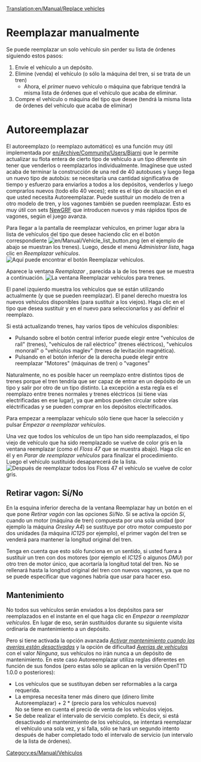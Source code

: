 [[Translation:en/Manual/Replace vehicles]]
{{es/Manual/Tutorial/Inicio}}
= Reemplazar manualmente =
Se puede reemplazar un solo vehículo sin perder su lista de órdenes siguiendo estos pasos:
#Envíe el vehículo a un depósito.
#Elimine (venda) el vehículo (o sólo la máquina del tren, si se trata de un tren)
#*Ahora, el ''primer'' nuevo vehículo o máquina que fabrique tendrá la misma lista de órdenes que el vehículo que acaba de eliminar.
#Compre el vehículo o máquina del tipo que desee (tendrá la misma lista de órdenes del vehículo que acaba de eliminar)

= Autoreemplazar =
El autoreemplazo (o reemplazo automático) es una función muy útil implementada por [[en/Archive/Community/Users/Bjarni]] que le permite actualizar su flota entera de cierto tipo de vehículo a un tipo diferente sin tener que venderlos o reemplazarlos individualmente. Imagínese que usted acaba de terminar la construcción de una red de 40 autobuses y luego llega un nuevo tipo de autobús: se necesitaría una cantidad significativa de tiempo y esfuerzo para enviarlos a todos a los depósitos, venderlos y luego comprarlos nuevos (todo ello 40 veces); este es el tipo de situación en el que usted necesita Autoreemplazar. Puede sustituir un modelo de tren a otro modelo de tren, y los vagones también se pueden reemplazar. Esto es muy útil con sets [[es/Manual/NewGRF|NewGRF]] que introducen nuevos y más rápidos tipos de vagones, según el juego avanza.


Para llegar a la pantalla de reemplazar vehículos, en primer lugar abra la lista de vehículos del tipo que desee haciendo clic en el botón correspondiente [[File:en/Manual/Vehicle list button.png]] (en el ejemplo de abajo se muestran los trenes). Luego, desde el menú ''Administrar lista'', haga clic en ''Reemplazar vehículos''.
[[File:es/Manual/ManageList.png|frame|none|Aquí puede encontrar el botón ''Reemplazar vehículos''.]]

Aparece la ventana ''Reemplazar <tipo de vehículo>'', parecida a la de los trenes que se muestra a continuación.
[[File:es/Manual/ReplaceTrain.png|frame|none|La ventana ''Reemplazar vehículos'' para trenes.]]

El panel izquierdo muestra los vehículos que se están utilizando actualmente (y que se pueden reemplazar). El panel derecho muestra los nuevos vehículos disponibles (para sustituir a los viejos). Haga clic en el tipo que desea sustituir y en el nuevo para seleccionarlos y así definir el reemplazo.

Si está actualizando trenes, hay varios tipos de vehículos disponibles:
*Pulsando sobre el botón central inferior puede elegir entre "vehículos de raíl" (trenes), "vehículos de raíl eléctrico" (trenes eléctricos), "vehículos monoraíl" o "vehículos maglev" (trenes de levitación magnética).
*Pulsando en el botón inferior de la derecha puede elegir entre reemplazar "Motores" (máquinas de tren) o "vagones"

Naturalmente, no es posible hacer un reemplazo entre distintos tipos de trenes porque el tren tendría que ser capaz de entrar en un depósito de un tipo y salir por otro de un tipo distinto. La excepción a esta regla es el reemplazo entre trenes normales y trenes eléctricos (si tiene vías electrificadas en ese lugar), ya que ambos pueden circular sobre vías eléctrificadas y se pueden comprar en los depósitos electrificados.

Para empezar a reemplazar vehículo sólo tiene que hacer la selección y pulsar ''Empezar a reemplazar vehículos''.

Una vez que todos los vehículos de un tipo han sido reemplazados, el tipo viejo de vehículo que ha sido reemplazado se vuelve de color gris en la ventana reemplazar (como el ''Floss 47'' que se muestra abajo). Haga clic en él y en ''Parar de reemplazar vehículos'' para finalizar el procedimiento. Luego el vehículo sustituido desaparecerá de la lista.
[[File:es/Manual/ReplaceTrain2.png|frame|none|Después de reemplazar todos los ''Floss 47'' el vehículo se vuelve de color gris.]]

==Retirar vagon: Sí/No==
En la esquina inferior derecha de la ventana Reemplazar hay un botón en el que pone ''Retirar vagón'' con las opciones ''Sí/No''. Si se activa la opción ''Sí'', cuando un motor (máquina de tren) compuesta por una sola unidad (por ejemplo la máquina ''Gresley A4'') se sustituye por otro motor compuesto por dos unidades (la máquina ''IC125'' por ejemplo), el primer vagón del tren se venderá para mantener la longitud original del tren.

Tenga en cuenta que esto sólo funciona en un sentido, si usted fuera a sustituir un tren con dos motores (por ejemplo el ''IC125'' o algunos ''DMU'') por otro tren de motor único, que acortaría la longitud total del tren. No se rellenará hasta la longitud original del tren con nuevos vagones, ya que no se puede especificar que vagones habría que usar para hacer eso.

==Mantenimiento==
No todos sus vehículos serán enviados a los depósitos para ser reemplazados en el instante en el que haga clic en ''Empezar a reemplazar vehículos''. En lugar de eso, serán sustituidos durante su siguiente visita ordinaria de mantenimiento a un depósito.

Pero si tiene activada la opción avanzada ''[[es/Archive/Manual/Settings/Opciones avanzadas/Vehículos#activar-mantenimiento-cuando-las-averias-estan-desactivadas|Activar mantenimiento cuando las averías están desactivadas]]'' y la opción de dificultad ''[[es/Ventana Nivel de dificultad#averias-de-vehiculos|Averías de vehículos]]'' con el valor ''Ninguna'', sus vehículos no irán nunca a un depósito de mantenimiento. En este caso Autoreemplazar utiliza reglas diferentes en función de sus fondos (pero estas sólo se aplican en la versión OpenTTD 1.0.0 o posteriores):
* Los vehículos que se sustituyan deben ser reformables a la carga requerida.
* La empresa necesita tener más dinero que (dinero límite Autoreemplazar) + 2 * (precio para los vehículos nuevos)<br/> No se tiene en cuenta el precio de venta de los vehículos viejos.
* Se debe realizar el intervalo de servicio completo. Es decir, si está desactivado el mantenimiento de los vehículos, se intentará reemplazar el vehículo una sola vez, y si falla, sólo se hará un segundo intento después de haber completado todo el intervalo de servicio (un intervalo de la lista de órdenes).

[[Category:es/Manual/Vehículos]]